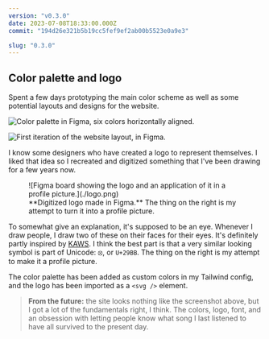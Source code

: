 ```yaml
---
version: "v0.3.0"
date: 2023-07-08T18:33:00.000Z
commit: "194d26e321b5b19cc5fef9ef2ab00b5523e0a9e3"

slug: "0.3.0"
---
```


## Color palette and logo

Spent a few days prototyping the main color scheme as well as some potential layouts and designs for the website.

![Color palette in Figma, six colors horizontally aligned.](./color-palette.png)

![First iteration of the website layout, in Figma.](./layout.png)

I know some designers who have created a logo to represent themselves. I liked that idea so I recreated and digitized something that I've been drawing for a few years now.

<figure>
  ![Figma board showing the logo and an application of it in a profile picture.](./logo.png)
  <figcaption>
    **Digitized logo made in Figma.** The thing on the right is my attempt to turn it into a profile
    picture.
  </figcaption>
</figure>

To somewhat give an explanation, it's supposed to be an eye. Whenever I draw people, I draw two of these on their faces for their eyes. It's definitely partly inspired by [KAWS](https://duckduckgo.com/?q=kaws&iax=images&ia=images). I think the best part is that a very similar looking symbol is part of Unicode: ⦻, or `U+29BB`. The thing on the right is my attempt to make it a profile picture.

The color palette has been added as custom colors in my Tailwind config, and the logo has been imported as a `<svg />` element.

> **From the future:** the site looks nothing like the screenshot above, but I got a lot of the fundamentals right, I think. The colors, logo, font, and an obsession with letting people know what song I last listened to have all survived to the present day.
